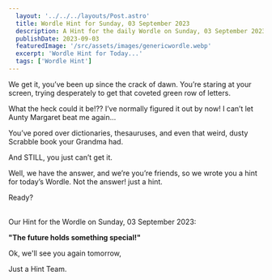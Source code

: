 ```yaml
---
  layout: '../../../layouts/Post.astro'
  title: Wordle Hint for Sunday, 03 September 2023
  description: A Hint for the daily Wordle on Sunday, 03 September 2023
  publishDate: 2023-09-03
  featuredImage: '/src/assets/images/genericwordle.webp'
  excerpt: 'Wordle Hint for Today...'
  tags: ['Wordle Hint']
---
```


  We get it, you’ve been up since the crack of dawn. You’re staring at your screen, trying desperately to get that coveted green row of letters. 

  What the heck could it be!??
  I’ve normally figured it out by now!
  I can’t let Aunty Margaret beat me again… 

  You’ve pored over dictionaries, thesauruses, and even that weird, dusty Scrabble book your Grandma had.

  And STILL, you just can’t get it. 

  Well, we have the answer, and we’re you’re friends, so we wrote you a hint for today’s Wordle.
  Not the answer! just a hint. 

  Ready?<br /><br />

  Our Hint for the Wordle on Sunday, 03 September 2023:

  **"The future holds something special!"**

  Ok, we'll see you again tomorrow, 

  Just a Hint Team.
  